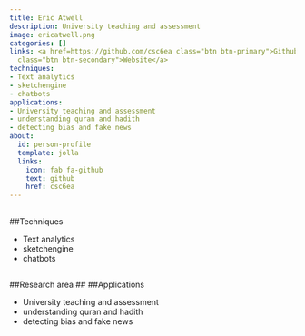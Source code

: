 ```yaml
---
title: Eric Atwell
description: University teaching and assessment
image: ericatwell.png
categories: []
links: <a href=https://github.com/csc6ea class="btn btn-primary">Github</a><a href=http://www.comp.leeds.ac.uk/eric
  class="btn btn-secondary">Website</a>
techniques:
- Text analytics
- sketchengine
- chatbots
applications:
- University teaching and assessment
- understanding quran and hadith
- detecting bias and fake news
about:
  id: person-profile
  template: jolla
  links:
    icon: fab fa-github
    text: github
    href: csc6ea
---
```

   
:::{#person-profile}
:::
   
##
##Techniques
   
- Text analytics
- sketchengine
- chatbots
   
##
##Research area
##
##Applications
   
- University teaching and assessment
- understanding quran and hadith
- detecting bias and fake news
